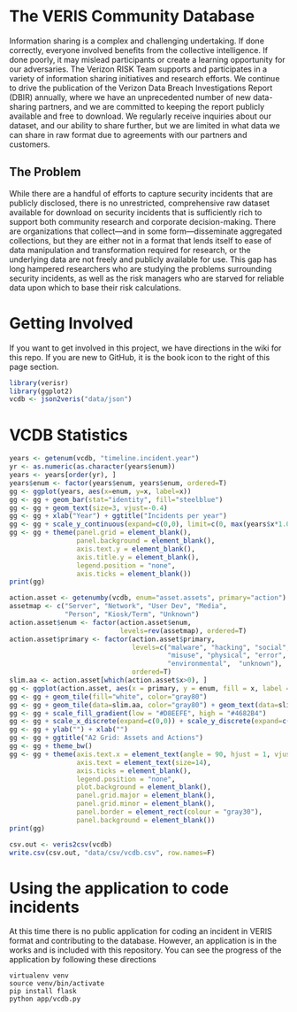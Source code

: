 # The VERIS Community Database
Information sharing is a complex and challenging undertaking. If done correctly, everyone involved benefits from the collective intelligence. If done poorly, it may mislead participants or create a learning opportunity for our adversaries. The Verizon RISK Team supports and participates in a variety of information sharing initiatives and research efforts. We continue to drive the publication of the Verizon Data Breach Investigations Report (DBIR) annually, where we have an unprecedented number of new data-sharing partners, and we are committed to keeping the report publicly available and free to download. We regularly receive inquiries about our dataset, and our ability to share further, but we are limited in what data we can share in raw format due to agreements with our partners and customers.

## The Problem
While there are a handful of efforts to capture security incidents that are publicly disclosed, there is no unrestricted, comprehensive raw dataset available for download on security incidents that is sufficiently rich to support both community research and corporate decision-making. There are organizations that collect—and in some form—disseminate aggregated collections, but they are either not in a format that lends itself to ease of data manipulation and transformation required for research, or the underlying data are not freely and publicly available for use. This gap has long hampered researchers who are studying the problems surrounding security incidents, as well as the risk managers who are starved for reliable data upon which to base their risk calculations.

# Getting Involved
If you want to get involved in this project, we have directions in the wiki for this repo.  If you are new to GitHub, it is the book icon to the right of this page section.

```r
library(verisr)
library(ggplot2)
vcdb <- json2veris("data/json")
```

# VCDB Statistics

```r
years <- getenum(vcdb, "timeline.incident.year")
yr <- as.numeric(as.character(years$enum))
years <- years[order(yr), ]
years$enum <- factor(years$enum, years$enum, ordered=T)
gg <- ggplot(years, aes(x=enum, y=x, label=x))
gg <- gg + geom_bar(stat="identity", fill="steelblue")
gg <- gg + geom_text(size=3, vjust=-0.4)
gg <- gg + xlab("Year") + ggtitle("Incidents per year")
gg <- gg + scale_y_continuous(expand=c(0,0), limit=c(0, max(years$x*1.05)))
gg <- gg + theme(panel.grid = element_blank(),
                 panel.background = element_blank(),
                 axis.text.y = element_blank(),
                 axis.title.y = element_blank(),
                 legend.position = "none",
                 axis.ticks = element_blank())
print(gg)
```

```r
action.asset <- getenumby(vcdb, enum="asset.assets", primary="action")
assetmap <- c("Server", "Network", "User Dev", "Media", 
              "Person", "Kiosk/Term", "Unknown")
action.asset$enum <- factor(action.asset$enum, 
                            levels=rev(assetmap), ordered=T)
action.asset$primary <- factor(action.asset$primary,
                               levels=c("malware", "hacking", "social", 
                                        "misuse", "physical", "error",
                                        "environmental",  "unknown"),
                               ordered=T)
slim.aa <- action.asset[which(action.asset$x>0), ]
gg <- ggplot(action.asset, aes(x = primary, y = enum, fill = x, label = x))
gg <- gg + geom_tile(fill="white", color="gray80")
gg <- gg + geom_tile(data=slim.aa, color="gray80") + geom_text(data=slim.aa)
gg <- gg + scale_fill_gradient(low = "#D8EEFE", high = "#4682B4")
gg <- gg + scale_x_discrete(expand=c(0,0)) + scale_y_discrete(expand=c(0,0))
gg <- gg + ylab("") + xlab("")
gg <- gg + ggtitle("A2 Grid: Assets and Actions")
gg <- gg + theme_bw()
gg <- gg + theme(axis.text.x = element_text(angle = 90, hjust = 1, vjust=0.5),
                 axis.text = element_text(size=14),
                 axis.ticks = element_blank(),
                 legend.position = "none",
                 plot.background = element_blank(),
                 panel.grid.major = element_blank(),
                 panel.grid.minor = element_blank(),
                 panel.border = element_rect(colour = "gray30"),
                 panel.background = element_blank())
print(gg)
```

```r
csv.out <- veris2csv(vcdb)
write.csv(csv.out, "data/csv/vcdb.csv", row.names=F)
```

# Using the application to code incidents
At this time there is no public application for coding an incident in VERIS format and contributing to the database. However, an application is in the works and is included with this repository. You can see the progress of the application by following these directions

    virtualenv venv
    source venv/bin/activate
    pip install flask
    python app/vcdb.py
